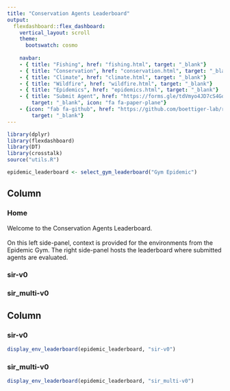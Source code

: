 ```yaml
---
title: "Conservation Agents Leaderboard"
output:
  flexdashboard::flex_dashboard:
    vertical_layout: scroll
    theme: 
      bootswatch: cosmo
      
    navbar:
    - { title: "Fishing", href: "fishing.html", target: "_blank"}
    - { title: "Conservation", href: "conservation.html", target: "_blank"}
    - { title: "Climate", href: "climate.html", target: "_blank"}
    - { title: "Wildfire", href: "wildfire.html", target: "_blank"}
    - { title: "Epidemics", href: "epidemics.html", target: "_blank"}
    - { title: "Submit Agent", href: "https://forms.gle/tdVmyo4JD7cS4Goo7", 
        target: "_blank", icon: "fa fa-paper-plane"}
    - {icon: "fab fa-github", href: "https://github.com/boettiger-lab/rl-leaderboard",
        target: "_blank"}
---
```

```r
library(dplyr)
library(flexdashboard)
library(DT)
library(crosstalk)
source("utils.R")

epidemic_leaderboard <- select_gym_leaderboard("Gym Epidemic")
```   

Column {.tabset}
-------------------------------------

### Home

Welcome to the Conservation Agents Leaderboard.<br /><br />On this left side-panel, context is provided for the environments from the Epidemic Gym. The right side-panel hosts the leaderboard where submitted agents are evaluated.

### sir-v0


### sir_multi-v0


Column {.tabset}
-------------------------------------
   
### sir-v0

```r
display_env_leaderboard(epidemic_leaderboard, "sir-v0")
```

### sir_multi-v0

```r
display_env_leaderboard(epidemic_leaderboard, "sir_multi-v0")
```